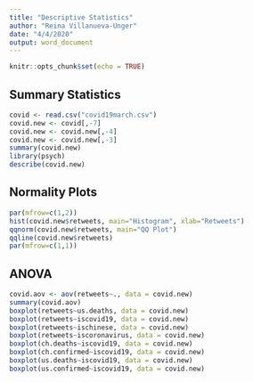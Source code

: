 ```yaml
---
title: "Descriptive Statistics"
author: "Reina Villanueva-Unger"
date: "4/4/2020"
output: word_document
---
```


```r
knitr::opts_chunk$set(echo = TRUE)
```

## Summary Statistics

```r
covid <- read.csv("covid19march.csv")
covid.new <- covid[,-7]
covid.new <- covid.new[,-4]
covid.new <- covid.new[,-3]
summary(covid.new)
library(psych)
describe(covid.new)
```

## Normality Plots


```r
par(mfrow=c(1,2))
hist(covid.new$retweets, main="Histogram", xlab="Retweets")
qqnorm(covid.new$retweets, main="QQ Plot")
qqline(covid.new$retweets)
par(mfrow=c(1,1))
```

## ANOVA

```r
covid.aov <- aov(retweets~., data = covid.new)
summary(covid.aov)
boxplot(retweets~us.deaths, data = covid.new)
boxplot(retweets~iscovid19, data = covid.new)
boxplot(retweets~ischinese, data = covid.new)
boxplot(retweets~iscoronavirus, data = covid.new)
boxplot(ch.deaths~iscovid19, data = covid.new)
boxplot(ch.confirmed~iscovid19, data = covid.new)
boxplot(us.deaths~iscovid19, data = covid.new)
boxplot(us.confirmed~iscovid19, data = covid.new)
```
